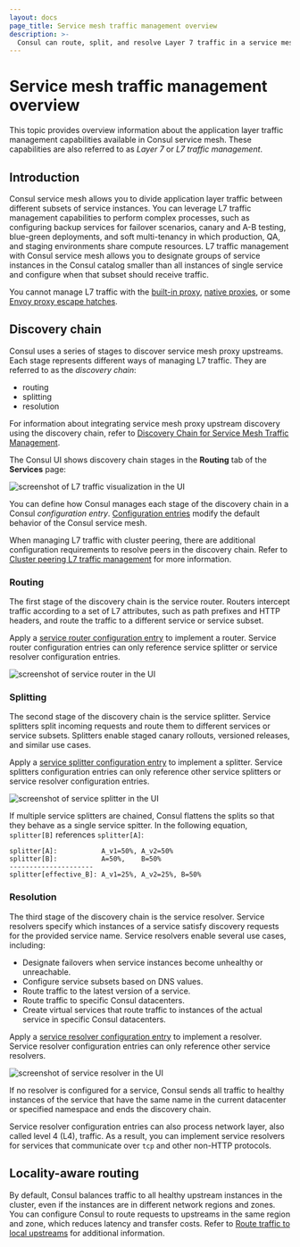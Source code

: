 ```yaml
---
layout: docs
page_title: Service mesh traffic management overview
description: >-
  Consul can route, split, and resolve Layer 7 traffic in a service mesh to support workflows like canary testing and blue/green deployments. Learn about the three configuration entry kinds that define L7 traffic management behavior in Consul.
---
```


# Service mesh traffic management overview

This topic provides overview information about the application layer traffic management capabilities available in Consul service mesh. These capabilities are also referred to as *Layer 7* or *L7 traffic management*.

## Introduction

Consul service mesh allows you to divide application layer traffic between different subsets of service instances. You can leverage L7 traffic management capabilities to perform complex processes, such as configuring backup services for failover scenarios, canary and A-B testing, blue-green deployments, and soft multi-tenancy in which production, QA, and staging environments share compute resources. L7 traffic management with Consul service mesh allows you to designate groups of service instances in the Consul catalog smaller than all instances of single service and configure when that subset should receive traffic.

You cannot manage L7 traffic with the [built-in proxy](/consul/docs/connect/proxies/built-in),
[native proxies](/consul/docs/connect/native), or some [Envoy proxy escape hatches](/consul/docs/connect/proxies/envoy#escape-hatch-overrides).

## Discovery chain

Consul uses a series of stages to discover service mesh proxy upstreams. Each stage represents different ways of managing L7 traffic. They are referred to as the _discovery chain_: 

- routing 
- splitting 
- resolution 

For information about integrating service mesh proxy upstream discovery using the discovery chain, refer to [Discovery Chain for Service Mesh Traffic Management](/consul/docs/connect/manage-traffic/discovery-chain).

The Consul UI shows discovery chain stages in the **Routing** tab of the **Services** page:

![screenshot of L7 traffic visualization in the UI](/img/l7-routing/full.png)

You can define how Consul manages each stage of the discovery chain in a Consul _configuration entry_. [Configuration entries](/consul/docs/connect/config-entries) modify the default behavior of the Consul service mesh.   

When managing L7 traffic with cluster peering, there are additional configuration requirements to resolve peers in the discovery chain. Refer to [Cluster peering L7 traffic management](/consul/docs/connect/cluster-peering/usage/peering-traffic-management) for more information.

### Routing

The first stage of the discovery chain is the service router. Routers intercept traffic according to a set of L7 attributes, such as path prefixes and HTTP headers, and route the traffic to a different service or service subset.

Apply a [service router configuration entry](/consul/docs/connect/config-entries/service-router) to implement a router. Service router configuration entries can only reference service splitter or service resolver configuration entries.

![screenshot of service router in the UI](/img/l7-routing/Router.png)

### Splitting

The second stage of the discovery chain is the service splitter. Service splitters split incoming requests and route them to different services or service subsets. Splitters enable staged canary rollouts, versioned releases, and similar use cases.

Apply a [service splitter configuration entry](/consul/docs/connect/config-entries/service-splitter) to implement a splitter. Service splitters configuration entries can only reference other service splitters or service resolver configuration entries.

![screenshot of service splitter in the UI](/img/l7-routing/Splitter.png)

If multiple service splitters are chained, Consul flattens the splits so that they behave as a single service spitter. In the following equation, `splitter[B]` references `splitter[A]`:

```text
splitter[A]:           A_v1=50%, A_v2=50%
splitter[B]:           A=50%,    B=50%
---------------------
splitter[effective_B]: A_v1=25%, A_v2=25%, B=50%
```


### Resolution

The third stage of the discovery chain is the service resolver. Service resolvers specify which instances of a service satisfy discovery requests for the provided service name. Service resolvers enable several use cases, including: 

- Designate failovers when service instances become unhealthy or unreachable. 
- Configure service subsets based on DNS values.
- Route traffic to the latest version of a service.
- Route traffic to specific Consul datacenters.
- Create virtual services that route traffic to instances of the actual service in specific Consul datacenters.

Apply a [service resolver configuration entry](/consul/docs/connect/config-entries/service-resolver) to implement a resolver. Service resolver configuration entries can only reference other service resolvers.


![screenshot of service resolver in the UI](/img/l7-routing/Resolver.png)

If no resolver is configured for a service, Consul sends all traffic to healthy instances of the service that have the same name in the current datacenter or specified namespace and ends the discovery chain. 

Service resolver configuration entries can also process network layer, also called level 4 (L4), traffic. As a result, you can implement service resolvers for services that communicate over `tcp` and other non-HTTP protocols.

## Locality-aware routing

By default, Consul balances traffic to all healthy upstream instances in the cluster, even if the instances are in different network regions and zones. You can configure Consul to route requests to upstreams in the same region and zone, which reduces latency and transfer costs. Refer to [Route traffic to local upstreams](/consul/docs/connect/manage-traffic/route-to-local-upstreams) for additional information.
